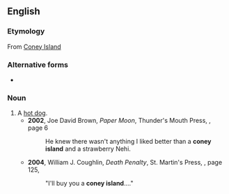 {{also|Coney Island}}
==English==

===Etymology===
From [[Coney Island]]

===Alternative forms===
* {{l|en|Coney Island}}

===Noun===
{{en-noun}}
# A [[hot dog]].
#* '''2002''', Joe David Brown, ''Paper Moon'', Thunder's Mouth Press, {{ISBN|1568582307}}, page 6
#*: He knew there wasn't anything I liked better than a '''coney island''' and a strawberry Nehi.
#* '''2004''', William J. Coughlin, ''Death Penalty'', St. Martin's Press, {{ISBN|0312933576}}, page 125,
#*: "I'll buy you a '''coney island'''...."